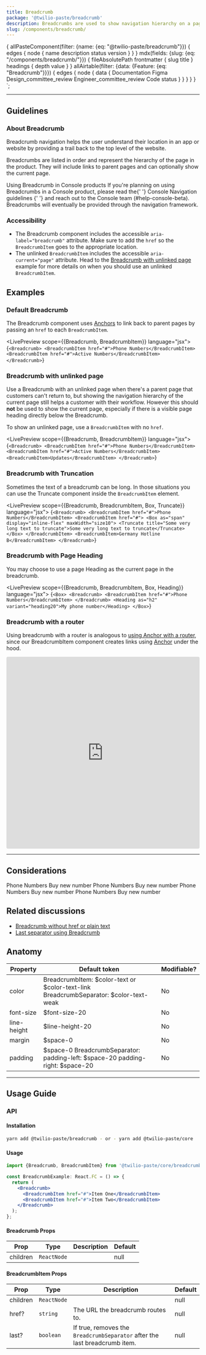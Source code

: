 ```yaml
---
title: Breadcrumb
package: '@twilio-paste/breadcrumb'
description: Breadcrumbs are used to show navigation hierarchy on a page. They provide a way for users to navigate a nested path of parent pages.
slug: /components/breadcrumb/
---
```



  {
    allPasteComponent(filter: {name: {eq: "@twilio-paste/breadcrumb"}}) {
      edges {
        node {
          name
          description
          status
          version
        }
      }
    }
    mdx(fields: {slug: {eq: "/components/breadcrumb/"}}) {
      fileAbsolutePath
      frontmatter {
        slug
        title
      }
      headings {
        depth
        value
      }
    }
    allAirtable(filter: {data: {Feature: {eq: "Breadcrumb"}}}) {
      edges {
        node {
          data {
            Documentation
            Figma
            Design_committee_review
            Engineer_committee_review
            Code
            status
          }
        }
      }
    }
  }
`;

<NormalizeComponentHeader
  categoryRoute={SidebarCategoryRoutes.COMPONENTS}
  githubUrl="https://github.com/twilio-labs/paste/tree/main/packages/paste-core/components/breadcrumb"
  storybookUrl="/?path=/story/components-breadcrumb--anchors"
  data={props.data}
/>

---

<contentwrapper>

<PageAside data={props.data.mdx} />

<content>

## Guidelines

### About Breadcrumb

Breadcrumb navigation helps the user understand their location in an app or website by providing a trail back to the top level of the website.

Breadcrumbs are listed in order and represent the hierarchy of the page in the product. They will include links to parent pages and can optionally show the current page.

<Callout variant="warning">
  <CalloutTitle>Using Breadcrumb in Console products</CalloutTitle>
  <CalloutText>
    If you're planning on using Breadcrumbs in a Console product, please read the{' '}
    <Anchor href="https://docs.google.com/document/d/1hQ0S4qC0N8lwpVAo4ySv3woYHjTNMEyK2bPKKPZ1eBo/edit" showExternal>
      Console Navigation guidelines
    </Anchor>{' '}
    and reach out to the Console team (#help-console-beta). Breadcrumbs will eventually be provided through the
    navigation framework.
  </CalloutText>
</Callout>

### Accessibility

- The Breadcrumb component includes the accessible `aria-label="breadcrumb"` attribute. Make sure to add the `href` so the `BreadcrumbItem` goes to the appropriate location.
- The unlinked `BreadcrumbItem` includes the accessible `aria-current="page"` attribute. Head to the [Breadcrumb with unlinked page](#breadcrumb-with-unlinked-page) example for more details on when you should use an unlinked `BreadcrumbItem`.

## Examples

### Default Breadcrumb

The Breadcrumb component uses [Anchors](/components/anchor) to link back to parent pages by passing an `href` to each `BreadcrumbItem`.

<LivePreview scope={{Breadcrumb, BreadcrumbItem}} language="jsx">
  {`<Breadcrumb>
  <BreadcrumbItem href="#">Phone Numbers</BreadcrumbItem>
  <BreadcrumbItem href="#">Active Numbers</BreadcrumbItem>
</Breadcrumb>`}
</LivePreview>

### Breadcrumb with unlinked page

Use a Breadcrumb with an unlinked page when there's a parent page that customers can't return to, but showing the navigation hierarchy of the current page still helps a customer with their workflow. However this should **not** be used to show the current page, especially if there is a visible page heading directly below the Breadcrumb.

To show an unlinked page, use a `BreadcrumbItem` with no `href`.

<LivePreview scope={{Breadcrumb, BreadcrumbItem}} language="jsx">
  {`<Breadcrumb>
  <BreadcrumbItem href="#">Phone Numbers</BreadcrumbItem>
  <BreadcrumbItem href="#">Active Numbers</BreadcrumbItem>
  <BreadcrumbItem>Updates</BreadcrumbItem>
</Breadcrumb>`}
</LivePreview>

### Breadcrumb with Truncation

Sometimes the text of a breadcrumb can be long. In those situations you can use the Truncate component inside the `BreadcrumbItem` element.

<LivePreview scope={{Breadcrumb, BreadcrumbItem, Box, Truncate}} language="jsx">
  {`<Breadcrumb>
  <BreadcrumbItem href="#">Phone Numbers</BreadcrumbItem>
  <BreadcrumbItem href="#">
    <Box as="span" display="inline-flex" maxWidth="size10">
      <Truncate title="Some very long text to truncate">Some very long text to truncate</Truncate>
    </Box>
  </BreadcrumbItem>
  <BreadcrumbItem>Germany Hotline B</BreadcrumbItem>
</Breadcrumb>`}
</LivePreview>

### Breadcrumb with Page Heading

You may choose to use a page Heading as the current page in the breadcrumb.

<LivePreview scope={{Breadcrumb, BreadcrumbItem, Box, Heading}} language="jsx">
  {`<Box>
  <Breadcrumb>
    <BreadcrumbItem href="#">Phone Numbers</BreadcrumbItem>
  </Breadcrumb>
  <Heading as="h2" variant="heading20">My phone number</Heading>
</Box>`}
</LivePreview>

### Breadcrumb with a router

Using breadcrumb with a router is analogous to
[using Anchor with a router](/components/anchor/#using-anchor-with-a-router), since
our BreadcrumbItem component creates links using [Anchor](/components/anchor) under the hood.

<iframe
  src="https://codesandbox.io/embed/using-breadcrumb-with-react-router-t24en?fontsize=14&hidenavigation=1&theme=dark&initialpath=/page2"
  style="width:100%; height:500px; border:0; border-radius: 4px; overflow:hidden;"
  title="Using BreadcrumbItem with React Router"
  allow="accelerometer; ambient-light-sensor; camera; encrypted-media; geolocation; gyroscope; hid; microphone; midi; payment; usb; vr; xr-spatial-tracking"
  sandbox="allow-forms allow-modals allow-popups allow-presentation allow-same-origin allow-scripts"
></iframe>

---

## Considerations

<DoDont>
  <Do title="Do" body="Add a slash between two BreadcrumbItems." center>
    <Breadcrumb>
      <BreadcrumbItem href="#">Phone Numbers</BreadcrumbItem>
      <BreadcrumbItem href="#">Buy new number</BreadcrumbItem>
    </Breadcrumb>
  </Do>
  <Dont title="Don't" body="Don't add a trailing slash." center>
    <Breadcrumb>
      <BreadcrumbItem href="#">Phone Numbers</BreadcrumbItem>
      <BreadcrumbItem href="#">Buy new number</BreadcrumbItem>
      <BreadcrumbItem />
    </Breadcrumb>
  </Dont>
</DoDont>

<DoDont>
  <Do title="Do" body="Use Breadcrumbs to show the navigation trail leading to the current page." center>
    <Breadcrumb>
      <BreadcrumbItem href="#">Phone Numbers</BreadcrumbItem>
      <BreadcrumbItem href="#">Buy new number</BreadcrumbItem>
    </Breadcrumb>
  </Do>
  <Dont
    title="Don't"
    body="Avoid using an unlinked BreadcrumbItem, especially if there's already a visible heading on the page. Exceptions can be made when there are parent pages that customers can't return to, but still need to actively reference."
    center
  >
    <Breadcrumb>
      <BreadcrumbItem href="#">Phone Numbers</BreadcrumbItem>
      <BreadcrumbItem>Buy new number</BreadcrumbItem>
    </Breadcrumb>
  </Dont>
</DoDont>

## Related discussions

- [Breadcrumb without href or plain text](https://github.com/twilio-labs/paste/discussions/1234)
- [Last separator using Breadcrumb](https://github.com/twilio-labs/paste/discussions/1135)

## Anatomy

<Box marginBottom="space60">
  <Table scrollHorizontally>
    <THead>
      <Tr>
        <Th>Property</Th>
        <Th>Default token</Th>
        <Th>Modifiable?</Th>
      </Tr>
    </THead>
    <TBody>
      <Tr>
        <Td>color</Td>
        <Td>
          <UnorderedList marginBottom="space0">
            <ListItem>BreadcrumbItem: $color-text or $color-text-link</ListItem>
            <ListItem>BreadcrumbSeparator: $color-text-weak</ListItem>
          </UnorderedList>
        </Td>
        <Td>No</Td>
      </Tr>
      <Tr>
        <Td>font-size</Td>
        <Td>$font-size-20</Td>
        <Td>No</Td>
      </Tr>
      <Tr>
        <Td>line-height</Td>
        <Td>$line-height-20</Td>
        <Td>No</Td>
      </Tr>
      <Tr>
        <Td>margin</Td>
        <Td>$space-0</Td>
        <Td>No</Td>
      </Tr>
      <Tr>
        <Td>padding</Td>
        <Td>
          <UnorderedList marginBottom="space0">
            <ListItem>$space-0</ListItem>
            <ListItem>
              BreadcrumbSeparator:
              <UnorderedList marginBottom="space0">
                <ListItem>padding-left: $space-20</ListItem>
                <ListItem>padding-right: $space-20</ListItem>
              </UnorderedList>
            </ListItem>
          </UnorderedList>
        </Td>
        <Td>No</Td>
      </Tr>
    </TBody>
  </Table>
</Box>

---

## Usage Guide

### API

#### Installation

```bash
yarn add @twilio-paste/breadcrumb - or - yarn add @twilio-paste/core
```

#### Usage

```jsx
import {Breadcrumb, BreadcrumbItem} from '@twilio-paste/core/breadcrumb';

const BreadcrumbExample: React.FC = () => {
  return (
    <Breadcrumb>
      <BreadcrumbItem href="#">Item One</BreadcrumbItem>
      <BreadcrumbItem href="#">Item Two</BreadcrumbItem>
    </Breadcrumb>
  );
};
```

#### Breadcrumb Props

| Prop     | Type        | Description | Default |
| -------- | ----------- | ----------- | ------- |
| children | `ReactNode` |             | null    |

#### BreadcrumbItem Props

| Prop     | Type        | Description                                                                | Default |
| -------- | ----------- | -------------------------------------------------------------------------- | ------- |
| children | `ReactNode` |                                                                            | null    |
| href?    | `string`    | The URL the breadcrumb routes to.                                          | null    |
| last?    | `boolean`   | If true, removes the `BreadcrumbSeparator` after the last breadcrumb item. | null    |

<ChangelogRevealer>
  <Changelog />
</ChangelogRevealer>

</content>

</contentwrapper>
